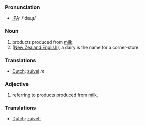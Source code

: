 === Pronunciation ===
*[[w:IPA|IPA]]: /'dæɻɪ/

=== Noun ===

# products produced from [[milk]].
# ([[New Zealand English]]), a dairy is the name for a corner-store.

=== Translations ===

*[[Dutch]]: [[zuivel]] ''m''

=== Adjective ===

# referring to products produced from [[milk]].

=== Translations ===

*[[Dutch]]: [[zuivel-]]